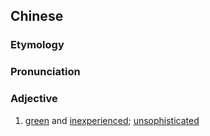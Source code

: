 {{also|没见过世面}}
==Chinese==
{{zh-forms|s=没见过世面|type=1112}}

===Etymology===
{{rfe|lang=zh}}

===Pronunciation===
{{zh-pron
|m=méi jiànguo shìmiàn
|cat=a
}}

===Adjective===
{{zh-adj}}

# {{lb|zh|idiomatic}} [[green]] and [[inexperienced]]; [[unsophisticated]]
#: {{zh-x|小 城市 的 人民 沒見過世面。|''People from small cities '''have not seen much of the world.'''''}}